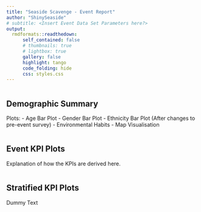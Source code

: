 ```yaml
---
title: "Seaside Scavenge - Event Report"
author: "ShinySeaside"
# subtitle: <Insert Event Data Set Parameters here?>
output: 
  rmdformats::readthedown:
      self_contained: false
      # thumbnails: true
      # lightbox: true
      gallery: false
      highlight: tango
      code_folding: hide
      css: styles.css
---
```


```r

```

## Demographic Summary

Plots:
- Age Bar Plot
- Gender Bar Plot
- Ethnicity Bar Plot (After changes to pre-event survey)
- Environmental Habits
- Map Visualisation


```r


```

## Event KPI Plots

Explanation of how the KPIs are derived here.


```r

```

## Stratified KPI Plots

Dummy Text

